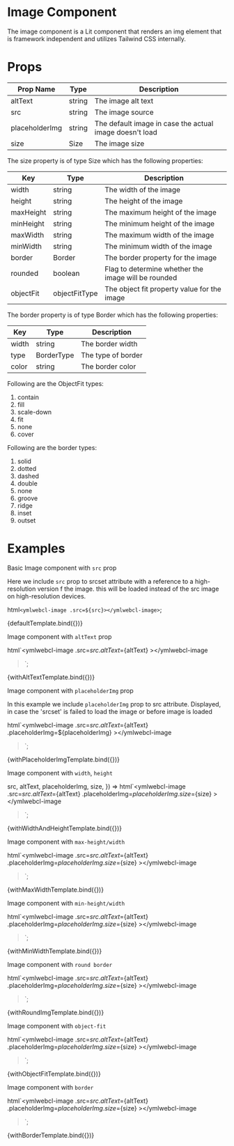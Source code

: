 
<Meta title="Components/Images" />

# Image Component

The image component is a Lit component that renders an img element that is framework independent and utilizes Tailwind CSS internally.

# Props

| Prop Name      | Type   | Description                                             |
| -------------- | ------ | ------------------------------------------------------- |
| altText        | string | The image alt text                                      |
| src            | string | The image source                                        |
| placeholderImg | string | The default image in case the actual image doesn't load |
| size           | Size   | The image size                                          |

The size property is of type Size which has the following properties:

| Key       | Type          | Description                                         |
| --------- | ------------- | --------------------------------------------------- |
| width     | string        | The width of the image                              |
| height    | string        | The height of the image                             |
| maxHeight | string        | The maximum height of the image                     |
| minHeight | string        | The minimum height of the image                     |
| maxWidth  | string        | The maximum width of the image                      |
| minWidth  | string        | The minimum width of the image                      |
| border    | Border        | The border property for the image                   |
| rounded   | boolean       | Flag to determine whether the image will be rounded |
| objectFit | objectFitType | The object fit property value for the image         |

The border property is of type Border which has the following properties:

| Key   | Type       | Description        |
| ----- | ---------- | ------------------ |
| width | string     | The border width   |
| type  | BorderType | The type of border |
| color | string     | The border color   |

Following are the ObjectFit types:

1. contain
2. fill
3. scale-down
4. fit
5. none
6. cover

Following are the border types:

1. solid
2. dotted
3. dashed
4. double
5. none
6. groove
7. ridge
8. inset
9. outset

# Examples

Basic Image component with `src` prop

Here we include `src` prop to srcset attribute
with a reference to a high-resolution version
f the image. this will be loaded instead of the src
image on high-resolution devices.

  html`<ymlwebcl-image .src=${src}></ymlwebcl-image>`;

<Canvas>
  <Story
    name="default"
    args={{
      src: 'https://i.ibb.co/yBV3M1C/planet.jpg',
    }}
  >
    {defaultTemplate.bind({})}
  </Story>
</Canvas>

Image component with `altText` prop

  html`<ymlwebcl-image .src=${src} .altText=${altText}
    ><ymlwebcl-image></ymlwebcl-image
  ></ymlwebcl-image>`;

<Canvas>
  <Story
    name="AltText"
    args={{
      src: 'https://i.ibb.co/yBV3M1C/planet.jpg',
      altText: 'background image',
    }}
  >
    {withAltTextTemplate.bind({})}
  </Story>
</Canvas>

Image component with `placeholderImg` prop

In this example we include `placeholderImg` prop to
src attribute. Displayed, in case the 'srcset' is
failed to load the image or before image is loaded

  html`<ymlwebcl-image
    .src=${src}
    .altText=${altText}
    .placeholderImg=${placeholderImg}
    ><ymlwebcl-image></ymlwebcl-image
  ></ymlwebcl-image>`;

<Canvas>
  <Story
    name="PlaceHolder Image"
    args={{
      src: 'https://i.ibb.co/yBV3M1C/planet.jpg',
      altText: 'background image',
      placeholderImg: 'https://i.ibb.co/yBV3M1C/planet-mini.jpg',
    }}
  >
    {withPlaceholderImgTemplate.bind({})}
  </Story>
</Canvas>

Image component with `width`, `height`

  src,
  altText,
  placeholderImg,
  size,
}) =>
  html`<ymlwebcl-image
    .src=${src}
    .altText=${altText}
    .placeholderImg=${placeholderImg}
    .size=${size}
    ><ymlwebcl-image></ymlwebcl-image
  ></ymlwebcl-image>`;

<Canvas>
  <Story
    name="Height and Width"
    args={{
      src: 'https://i.ibb.co/yBV3M1C/planet.jpg',
      altText: 'background image',
      placeholderImg: 'https://i.ibb.co/yBV3M1C/planet-mini.jpg',
      size: {
        width: '20%',
        height: '200px',
      },
    }}
  >
    {withWidthAndHeightTemplate.bind({})}
  </Story>
</Canvas>

Image component with `max-height/width`

  html`<ymlwebcl-image
    .src=${src}
    .altText=${altText}
    .placeholderImg=${placeholderImg}
    .size=${size}
    ><ymlwebcl-image></ymlwebcl-image
  ></ymlwebcl-image>`;

<Canvas>
  <Story
    name="Max Height/Width"
    args={{
      src: 'https://i.ibb.co/yBV3M1C/planet.jpg',
      altText: 'background image',
      placeholderImg: 'https://i.ibb.co/yBV3M1C/planet-mini.jpg',
      size: {
        maxWidth: '100%',
        height: 'auto',
      },
    }}
  >
    {withMaxWidthTemplate.bind({})}
  </Story>
</Canvas>

Image component with `min-height/width`

  html`<ymlwebcl-image
    .src=${src}
    .altText=${altText}
    .placeholderImg=${placeholderImg}
    .size=${size}
    ><ymlwebcl-image></ymlwebcl-image
  ></ymlwebcl-image>`;

<Canvas>
  <Story
    name="Min Height/Width"
    args={{
      src: 'https://i.ibb.co/yBV3M1C/planet.jpg',
      altText: 'background image',
      placeholderImg: 'https://i.ibb.co/yBV3M1C/planet-mini.jpg',
      size: {
        minHeight: '100px',
      },
    }}
  >
    {withMinWidthTemplate.bind({})}
  </Story>
</Canvas>

Image component with `round border`

  html`<ymlwebcl-image
    .src=${src}
    .altText=${altText}
    .placeholderImg=${placeholderImg}
    .size=${size}
    ><ymlwebcl-image></ymlwebcl-image
  ></ymlwebcl-image>`;

<Canvas>
  <Story
    name="Round image"
    args={{
      src: 'https://i.ibb.co/yBV3M1C/planet.jpg',
      altText: 'background image',
      placeholderImg: 'https://i.ibb.co/yBV3M1C/planet-mini.jpg',
      size: {
        rounded: true,
      },
    }}
  >
    {withRoundImgTemplate.bind({})}
  </Story>
</Canvas>

Image component with `object-fit`

  html`<ymlwebcl-image
    .src=${src}
    .altText=${altText}
    .placeholderImg=${placeholderImg}
    .size=${size}
    ><ymlwebcl-image></ymlwebcl-image
  ></ymlwebcl-image>`;

<Canvas>
  <Story
    name="Object Fit"
    args={{
      src: 'https://i.ibb.co/yBV3M1C/planet.jpg',
      altText: 'background image',
      placeholderImg: 'https://i.ibb.co/yBV3M1C/planet-mini.jpg',
      size: {
        objectFit: 'cover',
      },
    }}
  >
    {withObjectFitTemplate.bind({})}
  </Story>
</Canvas>

Image component with `border`

  html`<ymlwebcl-image
    .src=${src}
    .altText=${altText}
    .placeholderImg=${placeholderImg}
    .size=${size}
    ><ymlwebcl-image></ymlwebcl-image
  ></ymlwebcl-image>`;

<Canvas>
  <Story
    name="border"
    args={{
      src: 'https://i.ibb.co/yBV3M1C/planet.jpg',
      altText: 'background image',
      placeholderImg: 'https://i.ibb.co/yBV3M1C/planet-mini.jpg',
      size: {
        border: {
          type: 'solid',
          color: 'yellow',
          width: '10px',
        },
        rounded: true,
      },
    }}
  >
    {withBorderTemplate.bind({})}
  </Story>
</Canvas>
